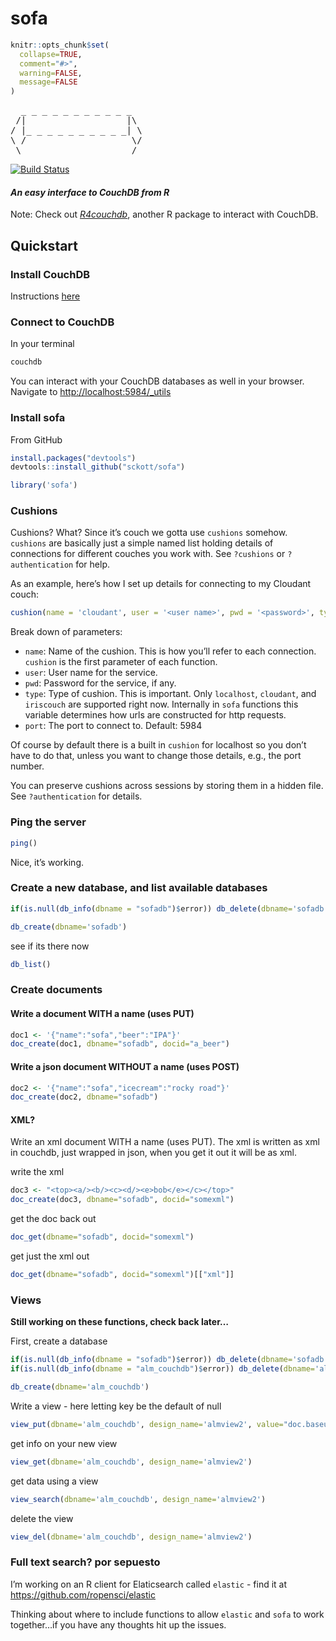 sofa
=======

```r
knitr::opts_chunk$set(
  collapse=TRUE,
  comment="#>",
  warning=FALSE, 
  message=FALSE
)
```

<pre>
  _ _ _ _ _ _ _ _ _ _ _ 
 /|                   |\
/ |_ _ _ _ _ _ _ _ _ _| \
\ /                    \/
 \ ___________________ /
</pre>

[![Build Status](https://travis-ci.org/sckott/sofa.png?branch=master)](https://travis-ci.org/sckott/sofa)

#### *An easy interface to CouchDB from R*

Note: Check out [*R4couchdb*](https://github.com/wactbprot/R4CouchDB), another R package to interact with CouchDB. 

## Quickstart

### Install CouchDB

Instructions [here](http://wiki.apache.org/couchdb/Installation)

### Connect to CouchDB

In your terminal 

```sh
couchdb
```

You can interact with your CouchDB databases as well in your browser. Navigate to [http://localhost:5984/_utils](http://localhost:5984/_utils)

### Install sofa

From GitHub

```r
install.packages("devtools")
devtools::install_github("sckott/sofa")
```

```r
library('sofa')
```

### Cushions

Cushions? What? Since it's couch we gotta use `cushions` somehow. `cushions` are basically just a simple named list holding details of connections for different couches you work with. See `?cushions` or `?authentication` for help. 

As an example, here's how I set up details for connecting to my Cloudant couch:

```r
cushion(name = 'cloudant', user = '<user name>', pwd = '<password>', type = "cloudant")
```

Break down of parameters: 

* `name`: Name of the cushion. This is how you'll refer to each connection. `cushion` is the first parameter of each function. 
* `user`: User name for the service.
* `pwd`: Password for the service, if any.
* `type`: Type of cushion. This is important. Only `localhost`, `cloudant`, and `iriscouch` are supported right now. Internally in `sofa` functions this variable determines how urls are constructed for http requests. 
* `port`: The port to connect to. Default: 5984

Of course by default there is a built in `cushion` for localhost so you don't have to do that, unless you want to change those details, e.g., the port number.

You can preserve cushions across sessions by storing them in a hidden file. See `?authentication` for details.

### Ping the server

```r
ping()
```

Nice, it's working.

### Create a new database, and list available databases

```r
if(is.null(db_info(dbname = "sofadb")$error)) db_delete(dbname='sofadb')
```

```r
db_create(dbname='sofadb')
```

see if its there now

```r
db_list()
```

### Create documents

#### Write a document WITH a name (uses PUT)

```r
doc1 <- '{"name":"sofa","beer":"IPA"}'
doc_create(doc1, dbname="sofadb", docid="a_beer")
```

#### Write a json document WITHOUT a name (uses POST)

```r
doc2 <- '{"name":"sofa","icecream":"rocky road"}'
doc_create(doc2, dbname="sofadb")
```

#### XML? 

Write an xml document WITH a name (uses PUT). The xml is written as xml in couchdb, just wrapped in json, when you get it out it will be as xml.

write the xml

```r
doc3 <- "<top><a/><b/><c><d/><e>bob</e></c></top>"
doc_create(doc3, dbname="sofadb", docid="somexml")
```

get the doc back out

```r
doc_get(dbname="sofadb", docid="somexml")
```

get just the xml out

```r
doc_get(dbname="sofadb", docid="somexml")[["xml"]]
```

### Views

__Still working on these functions, check back later...__

First, create a database

```r
if(is.null(db_info(dbname = "sofadb")$error)) db_delete(dbname='sofadb')
if(is.null(db_info(dbname = "alm_couchdb")$error)) db_delete(dbname='alm_couchdb')
```

```r
db_create(dbname='alm_couchdb')
```

Write a view - here letting key be the default of null

```r
view_put(dbname='alm_couchdb', design_name='almview2', value="doc.baseurl")
```

get info on your new view

```r
view_get(dbname='alm_couchdb', design_name='almview2')
```

get data using a view

```r
view_search(dbname='alm_couchdb', design_name='almview2')
```

delete the view

```r
view_del(dbname='alm_couchdb', design_name='almview2')
```

### Full text search? por sepuesto

I'm working on an R client for Elaticsearch called `elastic` - find it at [https://github.com/ropensci/elastic](https://github.com/ropensci/elastic)

Thinking about where to include functions to allow `elastic` and `sofa` to work together...if you have any thoughts hit up the issues. 
